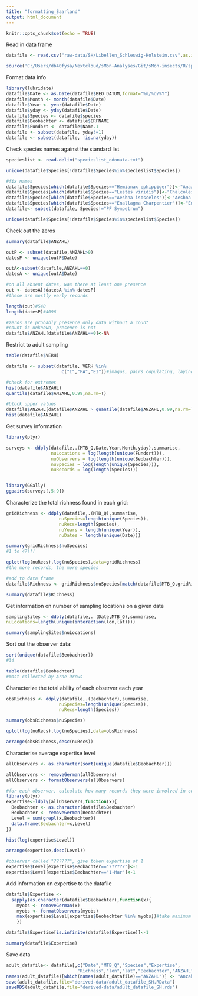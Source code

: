 ```yaml
---
title: "formatting_Saarland"
output: html_document
---
```


```r

knitr::opts_chunk$set(echo = TRUE)

```

Read in data frame

```r

datafile <- read.csv("raw-data/SH/Libellen_Schleswig-Holstein.csv",as.is=T)

source('C:/Users/db40fysa/Nextcloud/sMon-Analyses/Git/sMon-insects/R/sparta_wrapper_functions.R')

```

Format data info

```r

library(lubridate)
datafile$Date <- as.Date(datafile$BEO_DATUM,format="%m/%d/%Y")
datafile$Month <- month(datafile$Date)
datafile$Year <- year(datafile$Date)
datafile$yday <- yday(datafile$Date)
datafile$Species <- datafile$species
datafile$Beobachter <- datafile$ERFNAME
datafile$Fundort <- datafile$Name.1
datafile <- subset(datafile, yday!=1)
datafile <- subset(datafile, !is.na(yday))

```


Check species names against the standard list

```r
specieslist <- read.delim("specieslist_odonata.txt")

unique(datafile$Species[!datafile$Species%in%specieslist$Species])

#fix names
datafile$Species[which(datafile$Species=="Hemianax ephippiger")]<-"Anax ephippiger"
datafile$Species[which(datafile$Species=="Lestes viridis")]<-"Chalcolestes viridis"
datafile$Species[which(datafile$Species=="Aeshna isosceles")]<-"Aeshna isoceles"
datafile$Species[which(datafile$Species=="Enallagma Charpentier")]<-"Enallagma cyathigerum"
datafile<- subset(datafile, Species!="PF Sympetrum")

unique(datafile$Species[!datafile$Species%in%specieslist$Species])

```

Check out the zeros

```r

summary(datafile$ANZAHL)

outP <- subset(datafile,ANZAHL>0)
datesP <- unique(outP$Date)

outA<-subset(datafile,ANZAHL==0)
datesA <- unique(outA$Date)

#on all absent dates, was there at least one presence
out <- datesA[!datesA %in% datesP]
#these are mostly early records

length(out)#540
length(datesP)#4096

#zeros are probably presence only data without a count
#count is unknown, presence is not
datafile$ANZAHL[datafile$ANZAHL==0]<-NA

```

Restrict to adult sampling

```r
table(datafile$VERH)

datafile <- subset(datafile, VERH %in% 
                     c("I","PA","EI"))#imagos, pairs copulating, laying eggs

#check for extremes
hist(datafile$ANZAHL)
quantile(datafile$ANZAHL,0.99,na.rm=T)

#block upper values
datafile$ANZAHL[datafile$ANZAHL > quantile(datafile$ANZAHL,0.99,na.rm=T)] <- quantile(datafile$ANZAHL,0.99,na.rm=T)
hist(datafile$ANZAHL)

```


Get survey information

```r

library(plyr)

surveys <- ddply(datafile,.(MTB_Q,Date,Year,Month,yday),summarise,
                 nuLocations = log(length(unique(Fundort))),
                 nuObservers = log(length(unique(Beobachter))),
                 nuSpecies = log(length(unique(Species))),
                 nuRecords = log(length(Species)))


library(GGally)
ggpairs(surveys[,5:9])


```

Characterize the total richness found in each grid:

```r
gridRichness <- ddply(datafile,.(MTB_Q),summarise,
                    nuSpecies=length(unique(Species)),
                    nuRecs=length(Species),
                    nuYears = length(unique(Year)),
                    nuDates = length(unique(Date)))

summary(gridRichness$nuSpecies)
#1 to 47!!!

qplot(log(nuRecs),log(nuSpecies),data=gridRichness)
#the more records, the more species

#add to data frame
datafile$Richness <- gridRichness$nuSpecies[match(datafile$MTB_Q,gridRichness$MTB_Q)]

summary(datafile$Richness)


```


Get information on number of sampling locations on a given date

```r

samplingSites <- ddply(datafile,. (Date,MTB_Q),summarise,
nuLocations=length(unique(interaction(lon,lat))))

summary(samplingSites$nuLocations)

```

Sort out the observer data:

```r

sort(unique(datafile$Beobachter))
#34

table(datafile$Beobachter)
#most collected by Arne Drews

```

Characterize the total ability of each observer each year

```r

obsRichness <- ddply(datafile,.(Beobachter),summarise,
                    nuSpecies=length(unique(Species)),
                    nuRecs=length(Species))

summary(obsRichness$nuSpecies)

qplot(log(nuRecs),log(nuSpecies),data=obsRichness)

arrange(obsRichness,desc(nuRecs))

```

Characterise average expertise level

```r

allObservers <- as.character(sort(unique(datafile$Beobachter)))

allObservers <- removeGerman(allObservers)
allObservers <- formatObservers(allObservers)

#for each observer, calculate how many records they were involved in collecting
library(plyr)
expertise<-ldply(allObservers,function(x){
  Beobachter <- as.character(datafile$Beobachter)
  Beobachter <- removeGerman(Beobachter)
  Level = sum(grepl(x,Beobachter))
  data.frame(Beobachter=x,Level)
})

hist(log(expertise$Level))  

arrange(expertise,desc(Level))

#observer called "??????", give token expertise of 1
expertise$Level[expertise$Beobachter=="??????"]<-1
expertise$Level[expertise$Beobachter=="1-Mar"]<-1

```

Add information on expertise to the datafile

```r

datafile$Expertise <-
  sapply(as.character(datafile$Beobachter),function(x){
    myobs <- removeGerman(x)
    myobs <- formatObservers(myobs)
    max(expertise$Level[expertise$Beobachter %in% myobs])#take maximum level when there is a group of observers
    })

datafile$Expertise[is.infinite(datafile$Expertise)]<-1

summary(datafile$Expertise)


```


Save data

```r

adult_datafile<- datafile[,c("Date","MTB_Q","Species","Expertise",
                           "Richness","lon","lat","Beobachter","ANZAHL")]
names(adult_datafile)[which(names(adult_datafile)=="ANZAHL")] <- "Anzahl_min"
save(adult_datafile,file="derived-data/adult_datafile_SH.RData")
saveRDS(adult_datafile,file="derived-data/adult_datafile_SH.rds")

```



